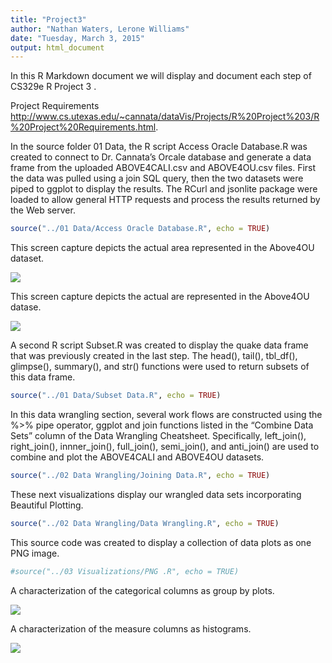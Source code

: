 ```yaml
---
title: "Project3"
author: "Nathan Waters, Lerone Williams"
date: "Tuesday, March 3, 2015"
output: html_document
---
```


In this R Markdown document we will display and document each step of CS329e R Project 3 .

Project Requirements <http://www.cs.utexas.edu/~cannata/dataVis/Projects/R%20Project%203/R%20Project%20Requirements.html>.

In the source folder 01 Data, the R script Access Oracle Database.R was created to connect to Dr. Cannata's Orcale database and generate a data frame from the uploaded ABOVE4CALI.csv and ABOVE4OU.csv files. First the data was pulled using a join SQL query, then the two datasets were piped to ggplot to display the results. The RCurl and jsonlite package were loaded to allow general HTTP requests and process the results returned by the Web server.

```r
source("../01 Data/Access Oracle Database.R", echo = TRUE)
```

This screen capture depicts the actual area represented in the Above4OU dataset.

![](./Screen1.png) 

This screen capture depicts the actual are represented in the Above4OU datase.

![](./Screen1.png)


A second R script Subset.R was created to display the quake data frame that was previously created in the last step. The head(), tail(), tbl_df(), glimpse(), summary(), and str() functions were used to return subsets of this data frame. 

```r
source("../01 Data/Subset Data.R", echo = TRUE)

```

In this data wrangling section, several work flows are constructed using the %>% pipe operator, ggplot and join functions listed in the "Combine Data Sets" column of the Data Wrangling Cheatsheet. Specifically, left_join(), right_join(), innner_join(), full_join(), semi_join(), and anti_join() are used to combine and plot the ABOVE4CALI and ABOVE4OU datasets.

```r
source("../02 Data Wrangling/Joining Data.R", echo = TRUE)
```

These next visualizations display our wrangled data sets incorporating
Beautiful Plotting.

```r
source("../02 Data Wrangling/Data Wrangling.R", echo = TRUE)
```

This source code was created to display a collection of data plots as one PNG image.

```r
#source("../03 Visualizations/PNG .R", echo = TRUE)
```

A characterization of the categorical columns as group by plots.

![](./categoricals.png) 


A characterization of the measure columns as histograms. 

![](./categoricals2.png) 
